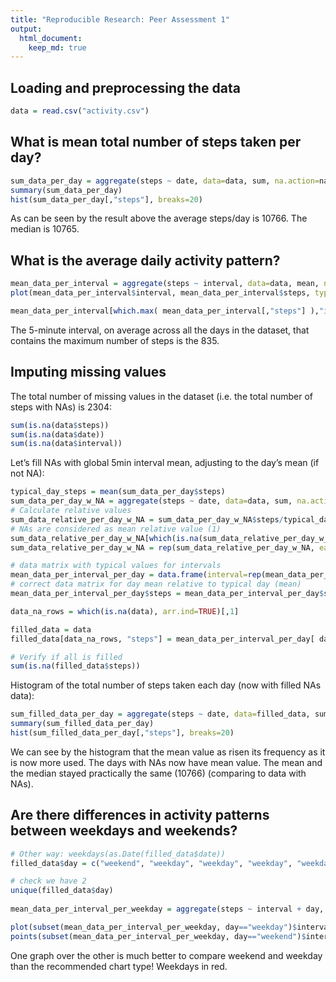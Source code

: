 ```yaml
---
title: "Reproducible Research: Peer Assessment 1"
output: 
  html_document:
    keep_md: true
---
```



## Loading and preprocessing the data
```r
data = read.csv("activity.csv")
```

## What is mean total number of steps taken per day?
```r
sum_data_per_day = aggregate(steps ~ date, data=data, sum, na.action=na.omit)
summary(sum_data_per_day)
hist(sum_data_per_day[,"steps"], breaks=20)
```

As can be seen by the result above the average steps/day is 10766.
The median is 10765.


## What is the average daily activity pattern?
```r
mean_data_per_interval = aggregate(steps ~ interval, data=data, mean, na.action=na.omit)
plot(mean_data_per_interval$interval, mean_data_per_interval$steps, type = "l")
```

```r
mean_data_per_interval[which.max( mean_data_per_interval[,"steps"] ),"interval"]
```

The 5-minute interval, on average across all the days in the dataset, that contains the maximum number of steps is the 835.


## Imputing missing values

The total number of missing values in the dataset (i.e. the total number of steps with NAs) is 2304:

```r
sum(is.na(data$steps))
sum(is.na(data$date))
sum(is.na(data$interval))
```

Let's fill NAs with global 5min interval mean, adjusting to the day's mean (if not NA):

```r
typical_day_steps = mean(sum_data_per_day$steps)
sum_data_per_day_w_NA = aggregate(steps ~ date, data=data, sum, na.action=na.pass)
# Calculate relative values
sum_data_relative_per_day_w_NA = sum_data_per_day_w_NA$steps/typical_day_steps
# NAs are considered as mean relative value (1)
sum_data_relative_per_day_w_NA[which(is.na(sum_data_relative_per_day_w_NA), arr.ind=TRUE)] = 1
sum_data_relative_per_day_w_NA = rep(sum_data_relative_per_day_w_NA, each=288)

# data matrix with typical values for intervals
mean_data_per_interval_per_day = data.frame(interval=rep(mean_data_per_interval$interval, times = length(unique(data$date))), steps= rep(mean_data_per_interval$steps, times = length(unique(data$date))))
# correct data matrix for day mean relative to typical day (mean)
mean_data_per_interval_per_day$steps = mean_data_per_interval_per_day$steps * sum_data_relative_per_day_w_NA

data_na_rows = which(is.na(data), arr.ind=TRUE)[,1]

filled_data = data
filled_data[data_na_rows, "steps"] = mean_data_per_interval_per_day[ data_na_rows, "steps"]

# Verify if all is filled
sum(is.na(filled_data$steps))
```

Histogram of the total number of steps taken each day (now with filled NAs data): 

```r
sum_filled_data_per_day = aggregate(steps ~ date, data=filled_data, sum, na.action=na.omit)
summary(sum_filled_data_per_day)
hist(sum_filled_data_per_day[,"steps"], breaks=20)
```

We can see by the histogram that the mean value as risen its frequency as it is now more used. The days with NAs now have mean value.
The mean and the median stayed practically the same (10766) (comparing to data with NAs).

## Are there differences in activity patterns between weekdays and weekends?

```r
# Other way: weekdays(as.Date(filled_data$date))
filled_data$day = c("weekend", "weekday", "weekday", "weekday", "weekday", "weekday", "weekend")[as.POSIXlt(filled_data$date)$wday + 1]

# check we have 2
unique(filled_data$day)
    
mean_data_per_interval_per_weekday = aggregate(steps ~ interval + day, data=filled_data, mean, na.action=na.omit)

plot(subset(mean_data_per_interval_per_weekday, day=="weekday")$interval, subset(mean_data_per_interval_per_weekday, day=="weekday")$steps, type = "l", col="red")
points(subset(mean_data_per_interval_per_weekday, day=="weekend")$interval, subset(mean_data_per_interval_per_weekday, day=="weekend")$steps, type = "l", col="blue")
```

One graph over the other is much better to compare weekend and weekday than the recommended chart type!
Weekdays in red.
